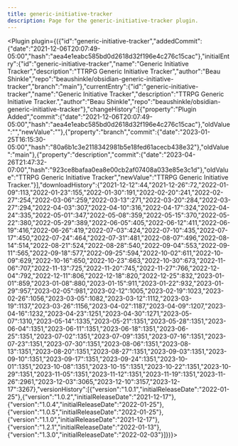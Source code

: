 ---
title: generic-initiative-tracker
description: Page for the generic-initiative-tracker plugin.
---


<Plugin plugin={({"id":"generic-initiative-tracker","addedCommit":{"date":"2021-12-06T20:07:49-05:00","hash":"aea4e1eabc585bd0d2618d32f196e4c276c15cac"},"initialEntry":{"id":"generic-initiative-tracker","name":"Generic Initiative Tracker","description":"TTRPG Generic Initiative Tracker","author":"Beau Shinkle","repo":"beaushinkle/obsidian-generic-initiative-tracker","branch":"main"},"currentEntry":{"id":"generic-initiative-tracker","name":"Generic Initiative Tracker","description":"TTRPG Generic Initiative Tracker.","author":"Beau Shinkle","repo":"beaushinkle/obsidian-generic-initiative-tracker"},"changeHistory":[{"property":"Plugin Added","commit":{"date":"2021-12-06T20:07:49-05:00","hash":"aea4e1eabc585bd0d2618d32f196e4c276c15cac"},"oldValue":"","newValue":""},{"property":"branch","commit":{"date":"2023-01-25T16:15:30-05:00","hash":"80a6b1c3e2118342981b5e18fed61acecb438e32"},"oldValue":"main"},{"property":"description","commit":{"date":"2023-04-26T21:47:32-07:00","hash":"923ce8bafaa0ea8e00cb2af07408a033e85e3c1d"},"oldValue":"TTRPG Generic Initiative Tracker","newValue":"TTRPG Generic Initiative Tracker."}],"downloadHistory":{"2021-12-12":44,"2021-12-26":72,"2022-01-09":113,"2022-01-23":155,"2022-01-30":191,"2022-02-20":241,"2022-02-27":254,"2022-03-06":259,"2022-03-13":271,"2022-03-20":284,"2022-03-27":294,"2022-04-03":307,"2022-04-10":316,"2022-04-17":324,"2022-04-24":335,"2022-05-01":347,"2022-05-08":359,"2022-05-15":370,"2022-05-22":380,"2022-05-29":389,"2022-06-05":405,"2022-06-12":411,"2022-06-19":416,"2022-06-26":419,"2022-07-03":424,"2022-07-10":435,"2022-07-17":450,"2022-07-24":464,"2022-07-31":481,"2022-08-07":496,"2022-08-14":514,"2022-08-21":524,"2022-08-28":540,"2022-09-04":553,"2022-09-11":565,"2022-09-18":577,"2022-09-25":594,"2022-10-02":611,"2022-10-09":629,"2022-10-16":650,"2022-10-23":663,"2022-10-30":673,"2022-11-06":707,"2022-11-13":725,"2022-11-20":745,"2022-11-27":766,"2022-12-04":792,"2022-12-11":806,"2022-12-18":820,"2022-12-25":832,"2023-01-01":859,"2023-01-08":880,"2023-01-15":911,"2023-01-22":932,"2023-01-29":957,"2023-02-05":981,"2023-02-12":1005,"2023-02-19":1023,"2023-02-26":1056,"2023-03-05":1082,"2023-03-12":1112,"2023-03-19":1137,"2023-03-26":1156,"2023-04-02":1187,"2023-04-09":1207,"2023-04-16":1232,"2023-04-23":1251,"2023-04-30":1271,"2023-05-07":1310,"2023-05-14":1335,"2023-05-21":1351,"2023-05-28":1351,"2023-06-04":1351,"2023-06-11":1351,"2023-06-18":1351,"2023-06-25":1351,"2023-07-02":1351,"2023-07-09":1351,"2023-07-16":1351,"2023-07-23":1351,"2023-07-30":1351,"2023-08-06":1351,"2023-08-13":1351,"2023-08-20":1351,"2023-08-27":1351,"2023-09-03":1351,"2023-09-10":1351,"2023-09-17":1351,"2023-09-24":1351,"2023-10-01":1351,"2023-10-08":1351,"2023-10-15":1351,"2023-10-22":1351,"2023-10-29":1351,"2023-11-05":1351,"2023-11-12":1351,"2023-11-19":1351,"2023-11-26":2961,"2023-12-03":3065,"2023-12-10":3157,"2023-12-17":3267},"versionHistory":[{"version":"1.0.1","initialReleaseDate":"2022-01-25"},{"version":"1.0.2","initialReleaseDate":"2021-12-17"},{"version":"1.0.4","initialReleaseDate":"2022-01-25"},{"version":"1.0.5","initialReleaseDate":"2022-01-25"},{"version":"1.1.0","initialReleaseDate":"2021-12-17"},{"version":"1.2.1","initialReleaseDate":"2022-01-13"},{"version":"1.3.0","initialReleaseDate":"2022-02-03"}]})}></Plugin>